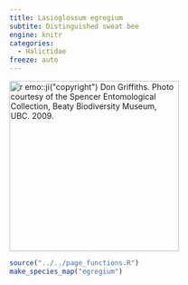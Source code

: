 ```yaml
---
title: Lasioglossum egregium
subtite: Distinguished sweat bee
engine: knitr
categories:
  - Halictidae
freeze: auto
---
```

[![`r emo::ji("copyright")` Don Griffiths. Photo courtesy of the Spencer Entomological Collection, Beaty Biodiversity Museum, UBC. 2009.](https://www.zoology.ubc.ca/entomology/main/Hymenoptera/Halictidae/Lasioglossum%20egregium%20female%20(3lateral)%20.jpg){height=300}](https://www.zoology.ubc.ca/entomology/main/Hymenoptera/Halictidae/Lasioglossum%20egregium.php)

```r
source("../../page_functions.R")
make_species_map("egregium")
```
